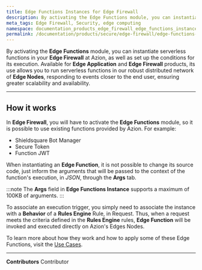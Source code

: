 ```yaml
---
title: Edge Functions Instances for Edge Firewall
description: By activating the Edge Functions module, you can instantiate serverless functions in your Edge Firewall at Azion, as well as set up the conditions for its execution.
meta_tags: Edge Firewall, Security, edge computing
namespace: documentation_products_edge_firewall_edge_functions_instances
permalink: /documentation/products/secure/edge-firewall/edge-functions-instances/
---
```


By activating the **Edge Functions** module, you can instantiate serverless functions in your **Edge Firewall** at Azion, as well as set up the conditions for its execution. Available for **Edge Application** and **Edge Firewall** products, its use allows you to run serverless functions in our robust distributed network of **Edge Nodes**, responding to events closer to the end user, ensuring greater scalability and availability.

---

## How it works

In **Edge Firewall**, you will have to activate the **Edge Functions** module, so it is possible to use existing functions provided by Azion. For example:

* Shieldsquare Bot Manager
* Secure Token
* Function JWT

When instantiating an **Edge Function**, it is not possible to change its source code, just inform the arguments that will be passed to the context of the function's execution, in *JSON*, through the **Args** tab.

:::note
The **Args** field in **Edge Functions Instance** supports a maximum of 100KB of arguments.
:::

To associate an execution trigger, you simply need to associate the instance with a **Behavior** of a **Rules Engine** Rule, in Request. Thus, when a request meets the criteria defined in the **Rules Engine** rules, **Edge Function** will be invoked and executed directly on Azion's Edges Nodes.

To learn more about how they work and how to apply some of these Edge Functions, visit the [Use Cases](/en/documentation/products/guides/).


---


**Contributors** <ContributorList>Contributor</ContributorList>
